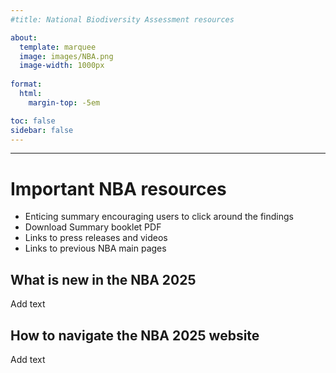 ```yaml
---
#title: National Biodiversity Assessment resources

about:
  template: marquee
  image: images/NBA.png
  image-width: 1000px
 
format:
  html:
    margin-top: -5em

toc: false
sidebar: false
---
```


------------------------------------------------------------------------

# Important NBA resources {.unnumbered}

-   Enticing summary encouraging users to click around the findings
-   Download Summary booklet PDF
-   Links to press releases and videos
-   Links to previous NBA main pages

## What is new in the NBA 2025 {.unnumbered}

Add text

## How to navigate the NBA 2025 website {.unnumbered}

Add text
